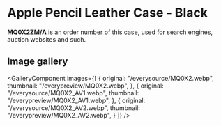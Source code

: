 
# Apple Pencil Leather Case - Black

<Callout type='info' emoji='👉🏻'>**MQ0X2ZM/A** is an order number of this case, used for search engines, auction websites and such.</Callout>

## Image gallery

<GalleryComponent
    images={[
      {
        original: "/everysource/MQ0X2.webp",
        thumbnail: "/everypreview/MQ0X2.webp",
      },
      {
        original: "/everysource/MQ0X2_AV1.webp",
        thumbnail: "/everypreview/MQ0X2_AV1.webp",
      },
      {
        original: "/everysource/MQ0X2_AV2.webp",
        thumbnail: "/everypreview/MQ0X2_AV2.webp",
      }
    ]}
  />

